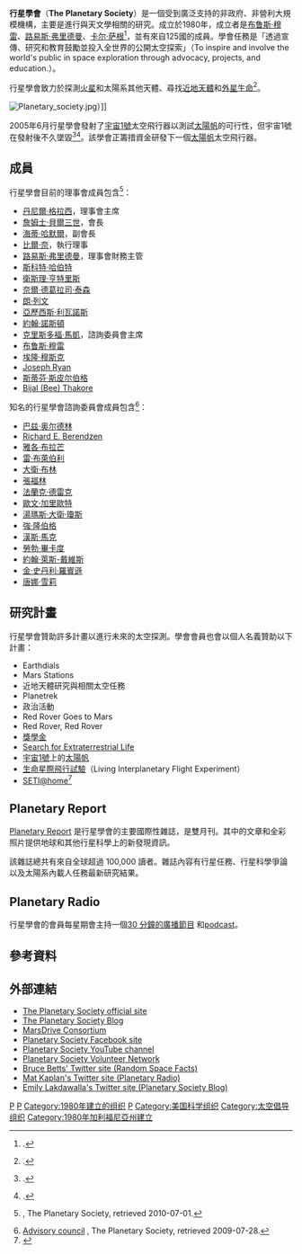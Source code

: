 {{Infobox NPO
| organization_name = 行星學會<br />The Planetary Society
| organization_logo = 
| mission = 鼓勵人類探索其他星球、了解自己和尋找其他世界的生命。
| organization_type = [[非政府组织|非政府组织]]/[[非營利組織|非營利組織]]
| foundation = 1980
| location = {{USA}}[[加利福尼亞州|加利福尼亞州]][[帕萨迪纳_(加利福尼亚州)|帕萨迪纳]]
| key_people = [[布鲁斯·穆雷_(行星科學家)|布鲁斯·穆雷]]、[[路易斯·弗里德曼|路易斯·弗里德曼]]、[[卡尔·萨根|卡尔·萨根]]、[[比爾·奈|比爾·奈]]
| fields = 支持太空探測
| services = 
| num_members = +100,000
| homepage = [http://planetary.org/ Planetary.org]
}}
'''行星學會'''（'''The Planetary Society'''）是一個受到廣泛支持的非政府、非營利大規模機構，主要是進行與天文學相關的研究。成立於1980年，成立者是[[布鲁斯·穆雷_(行星科學家)|布鲁斯·穆雷]]、[[路易斯·弗里德曼|路易斯·弗里德曼]]、[[卡尔·萨根|卡尔·萨根]]<ref>{{citation|title=Carl Sagan: a biography|first1=Ray|last1=Spangenburg|first2=Diane|last2=Moser|publisher=Greenwood Publishing Group|year=2004|isbn=9780313322655|page=107|postscript=<!--none-->}}.</ref>，並有來自125國的成員。學會任務是「透過宣傳、研究和教育鼓勵並投入全世界的公開太空探索」（To inspire and involve the world's public in space exploration through advocacy, projects, and education.）。

行星學會致力於探測[[火星|火星]]和太陽系其他天體、尋找[[近地天體|近地天體]]和[[外星生命|外星生命]]<ref>{{citation|title=The Planetary Society encourages exploration of universe to find extraterrestrial life|journal=[[Los_Angeles_Times|Los Angeles Times]]|date=May 1, 1983|postscript=<!--none-->}}.</ref>。

[[File:Planetary_society.jpg|thumb]]）]]

2005年6月行星學會發射了[[宇宙1號|宇宙1號]]太空飛行器以測試[[太陽帆|太陽帆]]的可行性，但宇宙1號在發射後不久墜毀<ref>{{citation|title=No Signal From Solar Sail Spacecraft|journal=[[Fox_News|Fox News]]|date=June 21, 2005|url=http://www.foxnews.com/story/0,2933,160214,00.html|postscript=<!--none-->|access-date=2010-10-26|archive-url=https://web.archive.org/web/20121023021956/http://www.foxnews.com/story/0,2933,160214,00.html|archive-date=2012-10-23|dead-url=yes}}.</ref><ref>{{citation|title=Reality of Cosmos 1 Loss Sets In|journal=[[Wired_(magazine)|Wired]]|url=http://www.wired.com/science/space/news/2005/06/67984|date=June 23, 2005|first=Amit|last=Asaravala|postscript=<!--none-->|accessdate=2010-10-26|archive-date=2013-01-05|archive-url=https://archive.today/20130105123358/http://www.wired.com/science/space/news/2005/06/67984|dead-url=no}}.</ref>。該學會正籌措資金研發下一個[[太陽帆|太陽帆]]太空飛行器。

== 成員 ==
行星學會目前的理事會成員包含<ref>{{cite web |url=http://planetary.org/blog/article/00002560/ |title=存档副本 |accessdate=2010年10月26日 |deadurl=yes |archiveurl=https://web.archive.org/web/20100914200137/http://planetary.org/blog/article/00002560 |archivedate=2010年9月14日 |df= }}, The Planetary Society, retrieved 2010-07-01.</ref>：
*[[丹尼爾·格拉西|丹尼爾·格拉西]]，理事會主席
*[[詹姆士·貝爾三世|詹姆士·貝爾三世]]，會長
*[[海蒂·哈默爾|海蒂·哈默爾]]，副會長
*[[比爾·奈|比爾·奈]]，執行理事
*[[路易斯·弗里德曼|路易斯·弗里德曼]]，理事會財務主管
*[[斯科特·哈伯特|斯科特·哈伯特]]
*[[衛斯理·亨特里斯|衛斯理·亨特里斯]]
*[[奈爾·德葛拉司·泰森|奈爾·德葛拉司·泰森]]
*[[朗·列文|朗·列文]]
*[[亞歷西斯·利瓦諾斯|亞歷西斯·利瓦諾斯]]
*[[約翰·諾斯頓|約翰·諾斯頓]]
*[[克里斯多福·馬凱_(行星科學家)|克里斯多福·馬凱]]，諮詢委員會主席
*[[布鲁斯·穆雷_(行星科學家)|布鲁斯·穆雷]]
*[[埃隆·穆斯克|埃隆·穆斯克]]
*[[Joseph_Ryan|Joseph Ryan]]
*[[斯蒂芬·斯皮尔伯格|斯蒂芬·斯皮尔伯格]]
*[[Bijal_(Bee)_Thakore|Bijal (Bee) Thakore]]

知名的行星學會諮詢委員會成員包含<ref>[http://www.planetary.org/about/advisory_council.html Advisory council] {{Wayback|url=http://www.planetary.org/about/advisory_council.html |date=20120327030322 }}, The Planetary Society, retrieved 2009-07-28.</ref>：
*[[巴兹·奥尔德林|巴兹·奥尔德林]]
*[[Richard_E._Berendzen|Richard E. Berendzen]]
*[[雅各·布拉芒|雅各·布拉芒]]
*[[雷·布萊伯利|雷·布萊伯利]]
*[[大衛·布林|大衛·布林]]
*[[張福林|張福林]]
*[[法蘭克·德雷克|法蘭克·德雷克]]
*[[歐文·加里歐特|歐文·加里歐特]]
*[[湯瑪斯·大衛·瓊斯|湯瑪斯·大衛·瓊斯]]
*[[強·隆伯格|強·隆伯格]]
*[[漢斯·馬克|漢斯·馬克]]
*[[勞勃·畢卡度|勞勃·畢卡度]]
*[[約翰·萊斯-戴維斯|約翰·萊斯-戴維斯]]
*[[金·史丹利·羅賓遜|金·史丹利·羅賓遜]]
*[[唐娜·雪莉|唐娜·雪莉]]

== 研究計畫 ==
行星學會贊助許多計畫以進行未來的太空探測。學會會員也會以個人名義贊助以下計畫：

* Earthdials
* Mars Stations
* 近地天體研究與相關太空任務
* Planetrek
* 政治活動
* Red Rover Goes to Mars
* Red Rover, Red Rover
* [[獎學金|獎學金]]
* [[SETI|Search for Extraterrestrial Life]]
* [[宇宙1號|宇宙1號]]上的[[太陽帆|太陽帆]]
* [[生命星際飛行試驗|生命星際飛行試驗]]（Living Interplanetary Flight Experiment）
* [[SETI@home|SETI@home]]<ref>{{cite web|url=http://www.planetary.org/programs/projects/setiathome/updates.html|title=Projects - SETI@home - Recent updates|date=May 26, 2009|publisher=Planetary Society|accessdate=23 January 2010|deadurl=yes|archiveurl=https://web.archive.org/web/20090715230510/http://www.planetary.org/programs/projects/setiathome/updates.html|archivedate=2009年7月15日}}</ref>

== Planetary Report ==
[[Planetary_Report|Planetary Report]] 是行星學會的主要國際性雜誌，是雙月刊。其中的文章和全彩照片提供地球和其他行星科學上的新發現資訊。

該雜誌總共有來自全球超過 100,000 讀者。雜誌內容有行星任務、行星科學爭論以及太陽系內載人任務最新研究結果。

== Planetary Radio ==
{{main|Planetary Radio}}
行星學會的會員每星期會主持一個[http://planetary.org/radio 30 分鐘的廣播節目] {{Wayback|url=http://planetary.org/radio |date=20120418190659 }}和[[podcast|podcast]]。

== 參考資料 ==
{{reflist}}

== 外部連結 ==
*[http://planetary.org The Planetary Society official site] {{Wayback|url=http://planetary.org/ |date=20210205174325 }}{{en icon}}
*[http://www.planetary.org/blog/ The Planetary Society Blog] {{Wayback|url=http://www.planetary.org/blog/ |date=20120418190704 }}{{en icon}}
*[http://www.marsdrive.com MarsDrive Consortium] {{Wayback|url=http://www.marsdrive.com/ |date=20090918130123 }}{{en icon}}
*[http://www.facebook.com/planetarysociety Planetary Society Facebook site] {{Wayback|url=http://www.facebook.com/planetarysociety |date=20210215034631 }}{{en icon}}
*[http://www.youtube.com/user/planetarysociety Planetary Society YouTube channel] {{Wayback|url=http://www.youtube.com/user/planetarysociety |date=20210515045235 }}{{en icon}} 
*[https://web.archive.org/web/20090715122753/http://www.planetary.org/participate/volunteer/index.html Planetary Society Volunteer Network]{{en icon}}
*[http://twitter.com/RandomSpaceFact Bruce Betts' Twitter site (Random Space Facts)] {{Wayback|url=http://twitter.com/RandomSpaceFact |date=20210319204723 }}{{en icon}}
*[http://twitter.com/Mat_Kaplan Mat Kaplan's Twitter site (Planetary Radio)]{{en icon}}
*[http://twitter.com/elakdawalla Emily Lakdawalla's Twitter site (Planetary Society Blog)] {{Wayback|url=http://twitter.com/elakdawalla |date=20210507151148 }}{{en icon}}

{{行星学会}}
{{Authority control}}
{{DEFAULTSORT:Planetary Society, The}}
[[Category:美国非营利组织|P]]
[[Category:天文组织和机构|P]]
[[Category:1980年建立的组织|Category:1980年建立的组织]]
[[Category:行星科学|P]]
[[Category:美国科学组织|Category:美国科学组织]]
[[Category:太空倡导组织|Category:太空倡导组织]]
[[Category:1980年加利福尼亞州建立|Category:1980年加利福尼亞州建立]]
